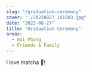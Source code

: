 ---
slug: "/graduation-ceremony"
cover: "./20220827_101503.jpg"
date: "2022-08-27"
title: "Graduation Ceremony"
areas:
  - Hai Phong
  - Friends & Family
---

I love matcha 🍵!